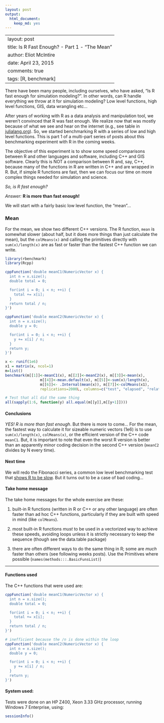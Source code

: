 ```yaml
---
layout: post
output:
  html_document:
    keep_md: yes
---
```

---
layout: post
title: Is R Fast Enough? - Part 1 - "The Mean"
author: Eliot McIntire
date: April 23, 2015
comments: true
tags: [R, benchmark]
---

There have been many people, including ourselves, who have asked, "Is R fast enough for simulation modeling?". In other words, can R handle everything we throw at it for simulation modeling?  Low level functions, high level functions, GIS, data wrangling etc... 

After years of working with R as a data analysis and manipulation tool, we weren't convinced that R was fast enough. We realize now that was mostly because of what we see and hear on the internet (e.g., see table in [julialang.org](https://julialang.org)). So, we started benchmarking R with a series of low and high level functions. This is part 1 of a multi-part series of posts about this benchmarking experiment with R in the coming weeks. 

The objective of this experiment is to show some speed comparisons between R and other languages and software, including C++ and GIS software. Clearly this is NOT a comparison between R and, say, C++, because many of the functions in R are written in C++ and are wrapped in R. But, if simple R functions are fast, then we can focus our time on more complex things needed for simulation and science.

*So, is R fast enough?* 

*Answer:* **R is more than fast enough!**

We will start with a fairly basic low level function, the "mean"...

### Mean
For the mean, we show two different C++ versions. The R function, `mean` is somewhat slower (about half, but it does more things than just calculate the mean), but the `colMeans(x)` and calling the primitives directly with `sum(x)/length(x)` are as fast or  faster than the fastest C++ function we can write.

```r
library(rbenchmark)
library(Rcpp)
```

```r
cppFunction('double meanC1(NumericVector x) {
  int n = x.size();
  double total = 0;

  for(int i = 0; i < n; ++i) {
    total += x[i];
  }
  return total / n;
}')

cppFunction('double meanC2(NumericVector x) {
  int n = x.size();
  double y = 0;

  for(int i = 0; i < n; ++i) {
    y += x[i] / n;
  }
  return y;
}')

```


```r
x <- runif(1e6)
x1 = matrix(x, ncol=1)
m=list()
benchmark(m[[1]]<-meanC1(x), m[[2]]<-meanC2(x), m[[3]]<-mean(x), 
                m[[4]]<-mean.default(x), m[[5]]<-sum(x)/length(x), 
                m[[6]]<- .Internal(mean(x)), m[[7]]<-colMeans(x1),
                replications=2000L, columns=c("test", "elapsed", "relative"), order="relative")

# Test that all did the same thing
all(sapply(1:6, function(y) all.equal(m[[y]],m[[y+1]])))
```

#### Conclusions

*YES! R is more than fast enough*. But there is more to come... For the mean, the fastest way to calculate it for sizeable numeric vectors (1e6) is to use `sum(x)/length(x)`, `colMeans(x)`, or the efficient version of the C++ code `meanC1`. But, it is important to note that even the worst R version is better than an apparently minor coding decision in the second C++ version (`meanC2` divides by N every time). 

#### Next time

We will redo the Fibonacci series, a common low level benchmarking test that [shows R to be slow](https://julialang.org).  But it turns out to be a case of bad coding...

#### Take home message

The take home messages for the whole exercise are these: 

  1. built-in R functions (written in R or C++ or any other language) are often faster than ad hoc C++ functions, particularly if they are built with speed in mind (like `colMeans`).

  1. most built-in R functions *must* to be used in a vectorized way to achieve these speeds, avoiding loops unless it is strictly necessary to keep the sequence (though see the data.table package)

  1. there are often different ways to do the same thing in R; some are *much* faster than others (see following weeks posts). Use the Primitives where possible (`names(methods:::.BasicFunsList)`)

--------------------

#### Functions used

The C++ functions that were used are:


```r
cppFunction('double meanC1(NumericVector x) {
  int n = x.size();
  double total = 0;

  for(int i = 0; i < n; ++i) {
    total += x[i];
  }
  return total / n;
}')

# inefficient because the /n is done within the loop
cppFunction('double meanC2(NumericVector x) {
  int n = x.size();
  double y = 0;

  for(int i = 0; i < n; ++i) {
    y += x[i] / n;
  }
  return y;
}')

```

#### System used:
Tests were done on an HP Z400, Xeon 3.33 GHz processor, running Windows 7 Enterprise, using:

```r
sessionInfo()
```
